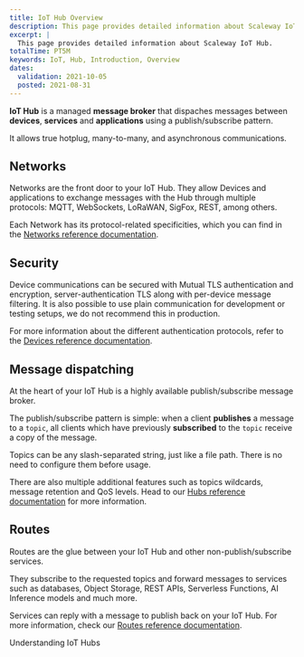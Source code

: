 ```yaml
---
title: IoT Hub Overview
description: This page provides detailed information about Scaleway IoT Hub.
excerpt: |
  This page provides detailed information about Scaleway IoT Hub.
totalTime: PT5M
keywords: IoT, Hub, Introduction, Overview
dates:
  validation: 2021-10-05
  posted: 2021-08-31
---
```


**IoT Hub** is a managed **message broker** that dispaches messages between **devices**, **services** and **applications** using a publish/subscribe pattern.

It allows true hotplug, many-to-many, and asynchronous communications.

<Lightbox src="assets/scaleway-iothub-overview.jpg" size="large" alt=""/>


## Networks

Networks are the front door to your IoT Hub. They allow Devices and applications to exchange messages with the Hub through multiple protocols: MQTT, WebSockets, LoRaWAN, SigFox, REST, among others. 

Each Network has its protocol-related specificities, which you can find in the [Networks reference documentation](/iot/iot-hub/reference-content/networks/).

## Security

Device communications can be secured with Mutual TLS authentication and encryption, server-authentication TLS along with per-device message filtering. It is also possible to use plain communication for development or testing setups, we do not recommend this in production.

For more information about the different authentication protocols, refer to the [Devices reference documentation](/iot/iot-hub/reference-content/devices/).

## Message dispatching

At the heart of your IoT Hub is a highly available publish/subscribe message broker.

The publish/subscribe pattern is simple: when a client **publishes** a message to a `topic`, all clients which have previously **subscribed** to the `topic` receive a copy of the message. 

<Message type="note">

  Topics can be any slash-separated string, just like a file path. There is no need to configure them before usage.

</Message>

There are also multiple additional features such as topics wildcards, message retention and QoS levels. Head to our [Hubs reference documentation](/iot/iot-hub/reference-content/hubs/) for more information.

## Routes

Routes are the glue between your IoT Hub and other non-publish/subscribe services.

They subscribe to the requested topics and forward messages to services such as databases, Object Storage, REST APIs, Serverless Functions, AI Inference models and much more.

Services can reply with a message to publish back on your IoT Hub. For more information, check our [Routes reference documentation](/iot/iot-hub/reference-content/routes/).

<Navigation title="See Also">
  <NextButton to="/iot/iot-hub/reference-content/hubs/">Understanding IoT Hubs</NextButton>
</Navigation>

